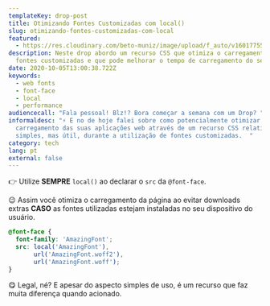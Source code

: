 ```yaml
---
templateKey: drop-post
title: Otimizando Fontes Customizadas com local()
slug: otimizando-fontes-customizadas-com-local
featured:
  - https://res.cloudinary.com/beto-muniz/image/upload/f_auto/v1601775573/Titulo_Image_Site_qeaehv.jpg
description: Neste drop abordo um recurso CSS que otimiza o carregamento de
  fontes customizadas e que pode melhorar o tempo de carregamento do seu site.
date: 2020-10-05T13:00:38.722Z
keywords:
  - web fonts
  - font-face
  - local
  - performance
audiencecall: "Fala pessoal! Blz!? Bora começar a semana com um Drop? "
informaldesc: "⚡️ E no de hoje falei sobre como potencialmente otimizar o
  carregamento das suas aplicações web através de um recurso CSS relativamente
  simples, mas útil, durante a utilização de fontes customizadas.  "
category: tech
lang: pt
external: false
---
```



<Drop>

👉 Utilize **SEMPRE** `local()` ao declarar o `src` da `@font-face`.

😉 Assim você otimiza o carregamento da página ao evitar downloads extras **CASO** as fontes utilizadas estejam instaladas no seu dispositivo do usuário.

```css
@font-face {
  font-family: 'AmazingFont';
  src: local('AmazingFont'),
       url('AmazingFont.woff2'),
       url('AmazingFont.woff');
}
```

😋 Legal, né? E apesar do aspecto simples de uso, é um recurso que faz muita diferença quando acionado.

</Drop>